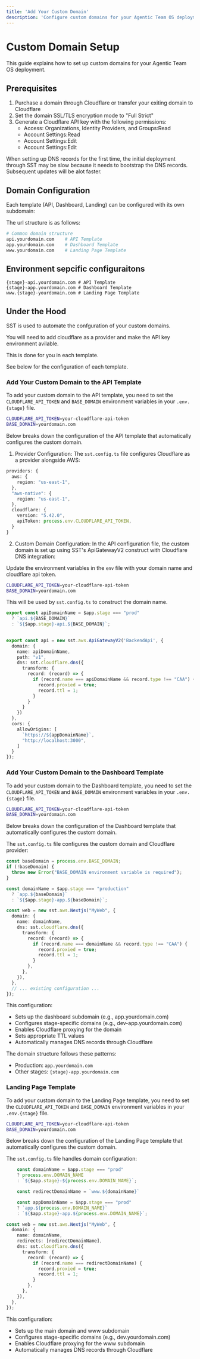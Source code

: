 ```yaml
---
title: 'Add Your Custom Domain'
description: 'Configure custom domains for your Agentic Team OS deployment'
---
```


# Custom Domain Setup

This guide explains how to set up custom domains for your Agentic Team OS deployment.

## Prerequisites

1. Purchase a domain through Cloudflare or transfer your exiting domain to Cloudflare
2. Set the domain SSL/TLS encryption mode to "Full Strict"
3. Generate a Cloudflare API key with the following permissions:
    - Access: Organizations, Identity Providers, and Groups:Read
    - Account Settings:Read
    - Account Settings:Edit
    - Account Settings:Edit

<Note>
When setting up DNS records for the first time, the initial deployment through SST may be slow because it needs to bootstrap the DNS records. Subsequent updates will be alot faster.
</Note>

## Domain Configuration

Each template (API, Dashboard, Landing) can be configured with its own subdomain:

The url structure is as follows:

```bash
# Common domain structure
api.yourdomain.com    # API Template
app.yourdomain.com    # Dashboard Template
www.yourdomain.com    # Landing Page Template
```

## Environment sepcific configuraitons 


```
{stage}-api.yourdomain.com # API Template
{stage}-app.yourdomain.com # Dashboard Template
www.{stage}-yourdomain.com # Landing Page Template
```


## Under the Hood 

SST is used to automate the confguration of your custom domains. 

You will need to add cloudflare as a provider and make the API key environment avilable. 

This is done for you in each template. 

See below for the configuration of each template. 



### Add Your Custom Domain to the API Template

To add your custom domain to the API template, you need to set the `CLOUDFLARE_API_TOKEN` and `BASE_DOMAIN` environment variables in your `.env.{stage}` file.
```bash
CLOUDFLARE_API_TOKEN=your-cloudflare-api-token
BASE_DOMAIN=yourdomain.com
```

Below breaks down the configuration of the API template that automatically configures the custom domain. 
1. Provider Configuration:
The `sst.config.ts` file configures Cloudflare as a provider alongside AWS:

```typescript
providers: {
  aws: {
    region: "us-east-1",
  },
  "aws-native": {
    region: "us-east-1",
  },
  cloudflare: {
    version: "5.42.0",
    apiToken: process.env.CLOUDFLARE_API_TOKEN,
  }
}
```

2. Custom Domain Configuration:
In the API configuration file, the custom domain is set up using SST's ApiGatewayV2 construct with Cloudflare DNS integration:

Update the environment variables in the `env` file with your domain name and cloudflare api token. 

```bash
CLOUDFLARE_API_TOKEN=your-cloudflare-api-token
BASE_DOMAIN=yourdomain.com
```
This will be used by `sst.config.ts` to construct the domain name. 
```typescript
export const apiDomainName = $app.stage === "prod" 
  ? `api.${BASE_DOMAIN}`
  : `${$app.stage}-api.${BASE_DOMAIN}`;
  

export const api = new sst.aws.ApiGatewayV2('BackendApi', {
  domain: {
    name: apiDomainName,
    path: "v1",
    dns: sst.cloudflare.dns({
      transform: {
        record: (record) => {
          if (record.name === apiDomainName && record.type !== "CAA") {
            record.proxied = true;
            record.ttl = 1;
          }
        }
      }
    })
  },
  cors: {
    allowOrigins: [
      `https://${appDomainName}`,
      "http://localhost:3000",
    ]
  }
});
```

### Add Your Custom Domain to the Dashboard Template

To add your custom domain to the Dashboard template, you need to set the `CLOUDFLARE_API_TOKEN` and `BASE_DOMAIN` environment variables in your `.env.{stage}` file.

```bash
CLOUDFLARE_API_TOKEN=your-cloudflare-api-token
BASE_DOMAIN=yourdomain.com
```

Below breaks down the configuration of the Dashboard template that automatically configures the custom domain. 

The `sst.config.ts` file configures the custom domain and Cloudflare provider:

```typescript
const baseDomain = process.env.BASE_DOMAIN;
if (!baseDomain) {
  throw new Error("BASE_DOMAIN environment variable is required");
}

const domainName = $app.stage === "production"
  ? `app.${baseDomain}`
  : `${$app.stage}-app.${baseDomain}`;

const web = new sst.aws.Nextjs("MyWeb", {
  domain: {
    name: domainName,
    dns: sst.cloudflare.dns({
      transform: {
        record: (record) => {
          if (record.name === domainName && record.type !== "CAA") {
            record.proxied = true;
            record.ttl = 1;
          }
        },
      },
    }),
  },
  // ... existing configuration ...
});
```

This configuration:
- Sets up the dashboard subdomain (e.g., app.yourdomain.com)
- Configures stage-specific domains (e.g., dev-app.yourdomain.com)
- Enables Cloudflare proxying for the domain
- Sets appropriate TTL values
- Automatically manages DNS records through Cloudflare

The domain structure follows these patterns:
- Production: `app.yourdomain.com`
- Other stages: `{stage}-app.yourdomain.com`

### Landing Page Template

To add your custom domain to the Landing Page template, you need to set the `CLOUDFLARE_API_TOKEN` and `BASE_DOMAIN` environment variables in your `.env.{stage}` file.

```bash
CLOUDFLARE_API_TOKEN=your-cloudflare-api-token
BASE_DOMAIN=yourdomain.com
```

Below breaks down the configuration of the Landing Page template that automatically configures the custom domain. 

The `sst.config.ts` file handles domain configuration:

```typescript
    const domainName = $app.stage === "prod"
    ? process.env.DOMAIN_NAME
    : `${$app.stage}-${process.env.DOMAIN_NAME}`;

    const redirectDomainName = `www.${domainName}`

    const appDomainName = $app.stage === "prod"
    ? `app.${process.env.DOMAIN_NAME}`
    : `${$app.stage}-app.${process.env.DOMAIN_NAME}`;

const web = new sst.aws.Nextjs("MyWeb", {
  domain: {
    name: domainName,
    redirects: [redirectDomainName],
    dns: sst.cloudflare.dns({
      transform: {
        record: (record) => {
          if (record.name === redirectDomainName) {
            record.proxied = true;
            record.ttl = 1;
          }
        },
      },
    }),
  },
});
```

This configuration:
- Sets up the main domain and www subdomain
- Configures stage-specific domains (e.g., dev.yourdomain.com)
- Enables Cloudflare proxying for the www subdomain
- Automatically manages DNS records through Cloudflare
